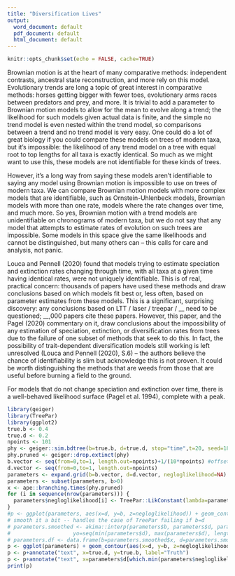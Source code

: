 ```yaml
---
title: "Diversification Lives"
output:
  word_document: default
  pdf_document: default
  html_document: default
---
```


```r
knitr::opts_chunk$set(echo = FALSE, cache=TRUE)
```

Brownian motion is at the heart of many comparative methods: independent contrasts, ancestral state reconstruction, and more rely on this model. Evolutionary trends are long a topic of great interest in comparative methods: horses getting bigger with fewer toes, evolutionary arms races between predators and prey, and more. It is trivial to add a parameter to Brownian motion models to allow for the mean to evolve along a trend; the likelihood for such models given actual data is finite, and the simple no trend model is even nested within the trend model, so comparisons between a trend and no trend model is very easy. One could do a lot of great biology if you could compare these models on trees of modern taxa, but it's impossible: the likelihood of any trend model on a tree with equal root to top lengths for all taxa is exactly identical. So much as we might want to use this, these models are not identifiable for these kinds of trees.

However, it's a long way from saying these models aren't identifiable to saying any model using Brownian motion is impossible to use on trees of modern taxa. We can compare Brownian motion models with more complex models that are identifiable, such as Ornstein-Uhlenbeck models, Brownian models with more than one rate, models where the rate changes over time, and much more. So yes, Brownian motion with a trend models are unidentifiable on chronograms of modern taxa, but we do not say that any model that attempts to estimate rates of evolution on such trees are impossible. Some models in this space give the same likelihoods and cannot be distinguished, but many others can -- this calls for care and analysis, not panic.

Louca and Pennell (2020) found that models trying to estimate speciation and extinction rates changing through time, with all taxa at a given time having identical rates, were not uniquely identifiable. This is of real, practical concern: thousands of papers have used these methods and draw conclusions based on which models fit best or, less often, based on parameter estimates from these models. This is a significant, surprising discovery: any conclusions based on LTT / laser / treepar / __ need to be questioned; __,000 papers cite these papers. However, this paper, and the Pagel (2020) commentary on it, draw conclusions about the impossibility of any estimation of speciation, extinction, or diversification rates from trees due to the failure of one subset of methods that seek to do this. In fact, the possibility of trait-dependent diversification models still working is left unresolved (Louca and Pennell (2020), S.6) -- the authors believe the chance of identifiability is slim but acknowledge this is not proven. It could be worth distinguishing the methods that are weeds from those that are useful before burning a field to the ground.

For models that do not change speciation and extinction over time, there is a well-behaved likelihood surface (Pagel et al. 1994), complete with a peak. 

```r
library(geiger)
library(TreePar)
library(ggplot2)
true.b <- 0.4
true.d <- 0.2
npoints <- 101
phy <- geiger::sim.bdtree(b=true.b, d=true.d, stop="time",t=20, seed=1859)
phy.pruned <- geiger::drop.extinct(phy)
b.vector <- seq(from=0,to=1, length.out=npoints)+1/(10*npoints) #offset just a smidge to deal with TreePar's failure to handle b==d
d.vector <- seq(from=0,to=1, length.out=npoints)
parameters <- expand.grid(b=b.vector, d=d.vector, negloglikelihood=NA)
parameters <- subset(parameters, b>0)
x <- ape::branching.times(phy.pruned)
for (i in sequence(nrow(parameters))) {
  parameters$negloglikelihood[i] <- TreePar::LikConstant(lambda=parameters$b[i], mu=parameters$d[i], sampling=1, x=x)
}
#p <- ggplot(parameters, aes(x=d, y=b, z=negloglikelihood)) + geom_contour_filled()
# smooth it a bit -- handles the case of TreePar failing if b=d
# parameters.smoothed <- akima::interp(parameters$b, parameters$d, parameters$negloglikelihood, xo=seq(min(parameters$b), max(parameters$b), length = 1000),
#                    yo=seq(min(parameters$d), max(parameters$d), length = 1000))
# parameters.df <- data.frame(b=parameters.smoothed$x, d=parameters.smoothed$y, negloglikelihood=parameters.smoothed$z)
p <- ggplot(parameters) + geom_contour(aes(x=d, y=b, z=negloglikelihood), color="darkgray", bins=100)
p <- p+annotate("text", x=true.d, y=true.b, label="Truth")
p <- p+annotate("text", x=parameters$d[which.min(parameters$negloglikelihood)], y=parameters$b[which.min(parameters$negloglikelihood)], label="MLE")
print(p)
```



